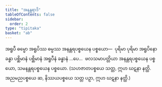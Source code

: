 ```yaml
---
title: "အနန္တရာဒိ"
tableOfContents: false
sidebar:
  order: 2
type: "tipitaka"
basket: "ab"
---
```



<DynamicBreadcrumb />

<Division number="115">

<Paragraph number="809">
အရူပီ ဓမ္မော အရူပိဿ ဓမ္မဿ အနန္တရပစ္စယေန ပစ္စယော—  ပုရိမာ ပုရိမာ အရူပိနော ခန္ဓာ ပစ္ဆိမာနံ ပစ္ဆိမာနံ အရူပီနံ ခန္ဓာနံ …ပေ…  ဖလသမာပတ္တိယာ အနန္တရပစ္စယေန ပစ္စယော, သမနန္တရပစ္စယေန ပစ္စယော.
</Paragraph>

<Paragraph number="810">
(သဟဇာတပစ္စယေ သတ္တ, ဣဟ ဃဋနာ နတ္ထိ. အညမညပစ္စယေ ဆ, နိဿယပစ္စယေ သတ္တ ပဉှာ, ဣဟ ဃဋနာ နတ္ထိ.)
</Paragraph>
</Division>